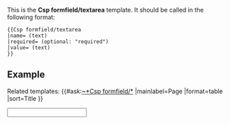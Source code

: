 <noinclude>

This is the '''Csp formfield/textarea''' template. It should be called in the following format:

<pre>
{{Csp formfield/textarea
|name= (text) 
|required= (optional: "required")
|value= (text)
}}
</pre>

== Example ==
{{Csp formfield/textarea
|name=Comment
|value=Test abc 123
new line test
}}

Related templates:
{{#ask:[[~*Csp formfield/*]] 
|mainlabel=Page
|format=table 
|sort=Title
}}

</noinclude><includeonly><input type="textarea" 
name="{{{name|}}}"
class="form-control"
required="{{{required|}}}"
>{{{value|}}}</input></includeonly>